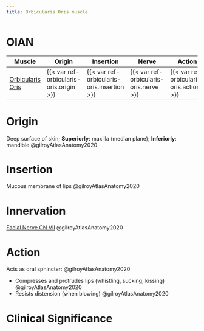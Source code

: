 ```yaml
---
title: Orbicularis Oris muscle
---
```


# OIAN

| Muscle  | Origin | Insertion | Nerve | Action |
|------|--------|-------|----------|--------|
| [Orbicularis Oris]({{< var ref-orbicularis-oris.path >}}) | {{< var ref-orbicularis-oris.origin >}} | {{< var ref-orbicularis-oris.insertion >}} | {{< var ref-orbicularis-oris.nerve >}} | {{< var ref-orbicularis-oris.action >}} |

# Origin
Deep surface of skin; **Superiorly**: maxilla (median plane); **Inferiorly**: mandible @gilroyAtlasAnatomy2020

# Insertion
Mucous membrane of lips @gilroyAtlasAnatomy2020

# Innervation

[Facial Nerve CN VII]({{< var ref-cn7.path >}}) @gilroyAtlasAnatomy2020

# Action
Acts as oral sphincter: @gilroyAtlasAnatomy2020

- Compresses and protrudes lips (whistling, sucking, kissing) @gilroyAtlasAnatomy2020
- Resists distension (when blowing) @gilroyAtlasAnatomy2020

# Clinical Significance
